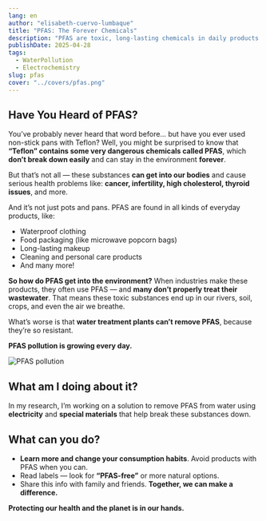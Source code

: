 ```yaml
---
lang: en
author: "elisabeth-cuervo-lumbaque"
title: "PFAS: The Forever Chemicals"
description: "PFAS are toxic, long-lasting chemicals in daily products. They pollute water, soil, and threaten human health."
publishDate: 2025-04-28
tags:
  - WaterPollution
  - Electrochemistry
slug: pfas
cover: "../covers/pfas.png"
---
```



## Have You Heard of PFAS?

You’ve probably never heard that word before… but have you ever used non-stick pans with Teflon? Well, you might be surprised to know that **“Teflon” contains some very dangerous chemicals called PFAS**, which **don’t break down easily** and can stay in the environment **forever**.

But that’s not all — these substances **can get into our bodies** and cause serious health problems like: **cancer, infertility, high cholesterol, thyroid issues**, and more.

And it’s not just pots and pans. PFAS are found in all kinds of everyday products, like:

- Waterproof clothing
- Food packaging (like microwave popcorn bags)
- Long-lasting makeup
- Cleaning and personal care products
- And many more!

**So how do PFAS get into the environment?** When industries make these products, they often use PFAS — and **many don’t properly treat their wastewater**. That means these toxic substances end up in our rivers, soil, crops, and even the air we breathe.

What’s worse is that **water treatment plants can’t remove PFAS**, because they’re so resistant.

**PFAS pollution is growing every day.**

<Image src={effect} alt="PFAS pollution" />

## What am I doing about it?

In my research, I’m working on a solution to remove PFAS from water using **electricity** and **special materials** that help break these substances down.

## What can you do?

- **Learn more and change your consumption habits**. Avoid products with PFAS when you can.
- Read labels — look for **“PFAS-free”** or more natural options.
- Share this info with family and friends. **Together, we can make a difference.**

**Protecting our health and the planet is in our hands.**
